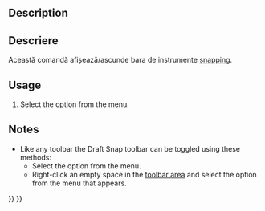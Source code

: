<languages/>

{{Docnav
|[[Draft_Heal|Heal]]
|[[Draft_Tray|Tray]]
|[[Draft_Workbench|Draft]]
|IconL=Draft_Heal.svg
|IconR=
|IconC=Workbench_Draft.svg
}}

<div class="mw-translate-fuzzy">
{{GuiCommand/ro
|Name=Draft ShowSnapBar
|Name/ro=Draft ShowSnapBar
|MenuLocation=Draft → Utilities → Show Snap Bar
|Workbenches=[[Draft_Workbench/ro|Draft]], [[Arch_Workbench/ro|Arch]]
}}
</div>

==Description== 

<div class="mw-translate-fuzzy">
==Descriere==
Această comandă afișează/ascunde bara de instrumente [[Draft Snap | snapping]].
</div>

==Usage==

# Select the {{MenuCommand|Utilities → [[Image:Draft_ShowSnapBar.svg|16px]] Show snap toolbar}} option from the menu.

==Notes==

* Like any toolbar the Draft Snap toolbar can be toggled using these methods:
** Select the {{MenuCommand|View → Toolbars → Draft snap}} option from the menu.
** Right-click an empty space in the [[Interface|toolbar area]] and select the {{MenuCommand|Draft Snap}} option from the menu that appears.


{{Docnav
|[[Draft_Heal|Heal]]
|[[Draft_Tray|Tray]]
|[[Draft_Workbench|Draft]]
|IconL=Draft_Heal.svg
|IconR=
|IconC=Workbench_Draft.svg
}}

{{Draft Tools navi{{#translation:}}}}
{{Userdocnavi{{#translation:}}}}
